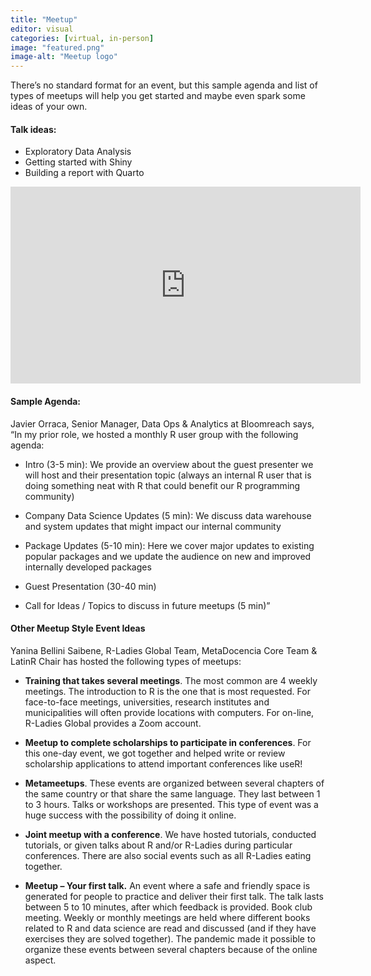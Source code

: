 ```yaml
---
title: "Meetup"
editor: visual
categories: [virtual, in-person]
image: "featured.png"
image-alt: "Meetup logo"
---
```


There's no standard format for an event, but this sample agenda and list of types of meetups will help you get started and maybe even spark some ideas of your own.

#### **Talk ideas:**

-   Exploratory Data Analysis
-   Getting started with Shiny
-   Building a report with Quarto

```{=html}
<iframe width="560" height="315" src="https://www.youtube.com/embed/qvFeaPRgOns" title="YouTube video player" frameborder="0" allow="accelerometer; autoplay; clipboard-write; encrypted-media; gyroscope; picture-in-picture; web-share" allowfullscreen></iframe>
```
#### **Sample Agenda:**

Javier Orraca, Senior Manager, Data Ops & Analytics at Bloomreach says, "In my prior role, we hosted a monthly R user group with the following agenda:

-   Intro (3-5 min): We provide an overview about the guest presenter we will host and their presentation topic (always an internal R user that is doing something neat with R that could benefit our R programming community)

-   Company Data Science Updates (5 min): We discuss data warehouse and system updates that might impact our internal community

-   Package Updates (5-10 min): Here we cover major updates to existing popular packages and we update the audience on new and improved internally developed packages

-   Guest Presentation (30-40 min)

-   Call for Ideas / Topics to discuss in future meetups (5 min)"

#### **Other Meetup Style Event Ideas**

Yanina Bellini Saibene, R-Ladies Global Team, MetaDocencia Core Team & LatinR Chair has hosted the following types of meetups:

-   **Training that takes several meetings**. The most common are 4 weekly meetings. The introduction to R is the one that is most requested. For face-to-face meetings, universities, research institutes and municipalities will often provide locations with computers. For on-line, R-Ladies Global provides a Zoom account.

-   **Meetup to complete scholarships to participate in conferences**. For this one-day event, we got together and helped write or review scholarship applications to attend important conferences like useR!

-   **Metameetups**. These events are organized between several chapters of the same country or that share the same language. They last between 1 to 3 hours. Talks or workshops are presented. This type of event was a huge success with the possibility of doing it online.

-   **Joint meetup with a conference**. We have hosted tutorials, conducted tutorials, or given talks about R and/or R-Ladies during particular conferences. There are also social events such as all R-Ladies eating together.

-   **Meetup -- Your first talk.** An event where a safe and friendly space is generated for people to practice and deliver their first talk. The talk lasts between 5 to 10 minutes, after which feedback is provided. Book club meeting. Weekly or monthly meetings are held where different books related to R and data science are read and discussed (and if they have exercises they are solved together). The pandemic made it possible to organize these events between several chapters because of the online aspect.
